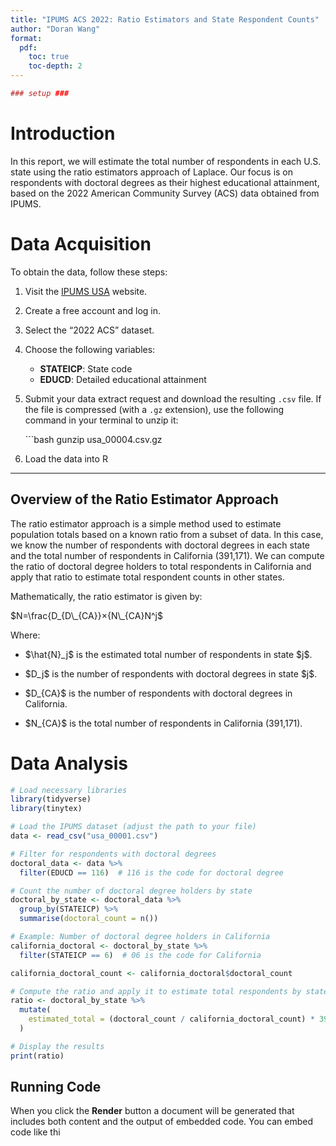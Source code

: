 ```yaml
---
title: "IPUMS ACS 2022: Ratio Estimators and State Respondent Counts"
author: "Doran Wang"
format: 
  pdf: 
    toc: true
    toc-depth: 2
---
```


```r
### setup ###
```


# Introduction

In this report, we will estimate the total number of respondents in each U.S. state using the ratio estimators approach of Laplace. Our focus is on respondents with doctoral degrees as their highest educational attainment, based on the 2022 American Community Survey (ACS) data obtained from IPUMS.

# Data Acquisition

To obtain the data, follow these steps:

1.  Visit the [IPUMS USA](https://usa.ipums.org/usa/) website.

2.  Create a free account and log in.

3.  Select the "2022 ACS" dataset.

4.  Choose the following variables:

    -   **STATEICP**: State code
    -   **EDUCD**: Detailed educational attainment

5.  Submit your data extract request and download the resulting `.csv` file. If the file is compressed (with a `.gz` extension), use the following command in your terminal to unzip it:

    \`\`\`bash gunzip usa_00004.csv.gz

6.  Load the data into R

------------------------------------------------------------------------

## Overview of the Ratio Estimator Approach

The ratio estimator approach is a simple method used to estimate population totals based on a known ratio from a subset of data. In this case, we know the number of respondents with doctoral degrees in each state and the total number of respondents in California (391,171). We can compute the ratio of doctoral degree holders to total respondents in California and apply that ratio to estimate total respondent counts in other states.

Mathematically, the ratio estimator is given by:

$N=\frac{D_{D\_{CA}}×{N\_{CA}N^j$


Where:

-   \$\\hat{N}\_j\$ is the estimated total number of respondents in state \$j\$.

-   \$D_j\$ is the number of respondents with doctoral degrees in state \$j\$.

-   \$D\_{CA}\$ is the number of respondents with doctoral degrees in California.

-   \$N\_{CA}\$ is the total number of respondents in California (391,171).

# Data Analysis

```r
# Load necessary libraries
library(tidyverse)
library(tinytex)

# Load the IPUMS dataset (adjust the path to your file)
data <- read_csv("usa_00001.csv")

# Filter for respondents with doctoral degrees
doctoral_data <- data %>%
  filter(EDUCD == 116)  # 116 is the code for doctoral degree

# Count the number of doctoral degree holders by state
doctoral_by_state <- doctoral_data %>%
  group_by(STATEICP) %>%
  summarise(doctoral_count = n())

# Example: Number of doctoral degree holders in California
california_doctoral <- doctoral_by_state %>%
  filter(STATEICP == 6)  # 06 is the code for California

california_doctoral_count <- california_doctoral$doctoral_count

# Compute the ratio and apply it to estimate total respondents by state
ratio <- doctoral_by_state %>%
  mutate(
    estimated_total = (doctoral_count / california_doctoral_count) * 391171
  )

# Display the results
print(ratio)

```


## Running Code

When you click the **Render** button a document will be generated that includes both content and the output of embedded code. You can embed code like thi
